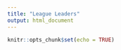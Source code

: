 ```yaml
---
title: "League Leaders"
output: html_document
---
```


```r
knitr::opts_chunk$set(echo = TRUE)
```